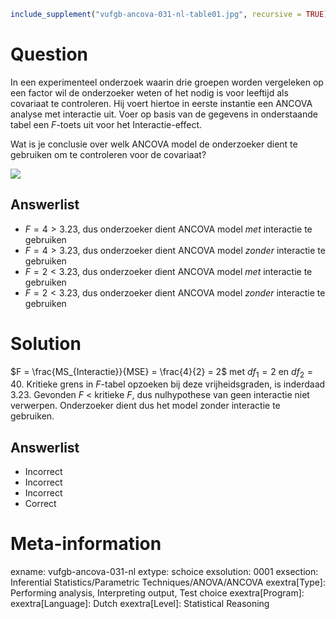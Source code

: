 ```{r, echo = FALSE, results = "hide"}
include_supplement("vufgb-ancova-031-nl-table01.jpg", recursive = TRUE)
```

Question
========

In een experimenteel onderzoek waarin drie groepen worden vergeleken op een factor wil de onderzoeker weten of het nodig is voor leeftijd als covariaat te controleren. Hij voert hiertoe in eerste instantie een ANCOVA analyse met interactie uit. Voer op basis van de gegevens in onderstaande tabel een *F*-toets uit voor het Interactie-effect.

Wat is je conclusie over welk ANCOVA model de onderzoeker dient te gebruiken om te controleren voor de covariaat?

![](vufgb-ancova-031-nl-table01.jpg)
  
Answerlist
----------
* $F = 4 > 3.23$, dus onderzoeker dient ANCOVA model *met* interactie te gebruiken
* $F = 4 > 3.23$, dus onderzoeker dient ANCOVA model *zonder* interactie te gebruiken
* $F = 2 < 3.23$, dus onderzoeker dient ANCOVA model *met* interactie te gebruiken
* $F = 2 < 3.23$, dus onderzoeker dient ANCOVA model *zonder* interactie te gebruiken

Solution
========

$F = \frac{MS_{Interactie}}{MSE} = \frac{4}{2} = 2$ met $df_{1} = 2$ en $df_{2} = 40$. Kritieke grens in *F*-tabel opzoeken bij deze vrijheidsgraden, is inderdaad 3.23. Gevonden *F* < kritieke *F*, dus nulhypothese van geen interactie niet verwerpen. Onderzoeker dient dus het model zonder interactie te gebruiken.

Answerlist
----------
* Incorrect
* Incorrect
* Incorrect
* Correct

Meta-information
================
exname: vufgb-ancova-031-nl
extype: schoice
exsolution: 0001
exsection: Inferential Statistics/Parametric Techniques/ANOVA/ANCOVA
exextra[Type]: Performing analysis, Interpreting output, Test choice
exextra[Program]: 
exextra[Language]: Dutch
exextra[Level]: Statistical Reasoning